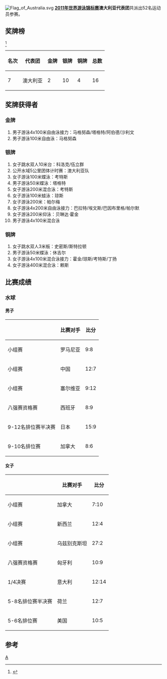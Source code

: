 [[Image:Flag_of_Australia.svg|thumb]]
'''[[2011年世界游泳锦标赛|2011年世界游泳锦标赛]]澳大利亚代表团'''共派出52名运动员参赛。
==奖牌榜==
<ref>{{cite web |url=http://www.shanghai-fina2011.com/medal/index.html |title=存档副本 |accessdate=2011-07-26 |deadurl=yes |archiveurl=https://web.archive.org/web/20110720093114/http://www.shanghai-fina2011.com/medal/index.html |archivedate=2011-07-20 }}</ref>
{| class="wikitable"
|-
! 名次 !! 代表团 !! 金牌 !! 银牌 !! 铜牌 !! 总数
|-
| 7 || 澳大利亚 || 2 || 10 || 4 || 16
|}
==奖牌获得者==
===金牌===
#男子游泳4x100米自由泳接力：马格努森/塔格特/阿伯德/沙利文
#男子游泳100米自由泳：马格努森

===银牌===
#女子跳水双人10米台：科洛克/伍立群
#公开水域5公里团体计时赛：澳大利亚队
#女子游泳100米蝶泳：考特斯
#男子游泳50米蝶泳：塔格特
#女子游泳200米混合泳：考特斯
#女子游泳100米蛙泳：琼斯
#女子游泳200米：帕尔梅
#女子游泳4x200米自由泳接力：巴拉特/埃文斯/巴因布里格/帕尔默
#女子游泳200米仰泳：贝琳达·霍金
#男子游泳4x100米混合泳

===铜牌===
#女子跳水双人3米板：史密斯/斯特拉顿
#男子游泳50米蝶泳：休吉尔
#女子游泳4x100米混合泳接力：霍金/琼斯/考特斯/丁扬
#女子游泳400米混合泳：赖斯

==比赛成绩==
===水球===
====男子====
{| class="wikitable"
|-
!  !! 比赛对手 !! 比分
|-
| 小组赛 || 罗马尼亚  ||  9:8
|-
| 小组赛 || 中国 ||  12:7
|-
| 小组赛 || 塞尔维亚  ||  9:12
|-
|八强赛资格赛||西班牙|| 8:9
|-
|9-12名排位赛半决赛||日本||15:9
|-
|9-10名排位赛||加拿大||8:6
|}

====女子====
{| class="wikitable"
|-
!  !! 比赛对手 !! 比分
|-
| 小组赛 || 加拿大  ||  7:10
|-
| 小组赛 || 新西兰 || 12:4 
|-
| 小组赛 ||  乌兹别克斯坦 || 27:2
|-
| 八强赛资格赛 || 匈牙利 || 10:9
|-
| 1/4决赛 || 意大利 || 12:14
|-
| 5-8名排位赛半决赛|| 荷兰|| 12:7
|-
|5-6名排位赛||美国||10:5
|}

==参考==
<references />
[[分类:2011年世界游泳锦标赛代表团|A]]
{{2011年世界游泳锦标赛代表团}}